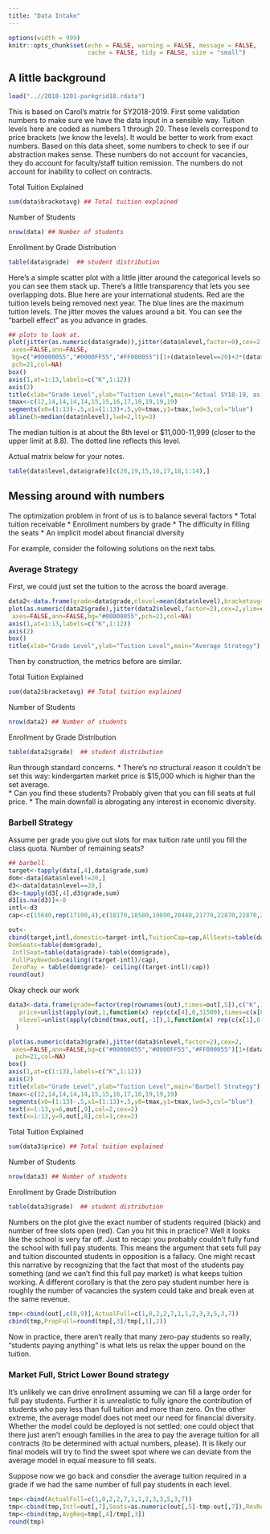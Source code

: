 ---
title: "Data Intake"
---


<style>
pre {
  overflow-x: auto;
}
pre code {
  word-wrap: normal;
  white-space: pre;
}
</style>
```{r global_options, echo = FALSE, include = FALSE}
options(width = 999)
knitr::opts_chunk$set(echo = FALSE, warning = FALSE, message = FALSE,
                      cache = FALSE, tidy = FALSE, size = "small")
```


## A little background
```{r echo=FALSE}
load("..//2018-1201-parkgrid18.rdata")
```

This is based on Carol's matrix for SY2018-2019.  First some validation numbers to make sure we have the data input in a sensible way.  Tuition levels here are coded as numbers 1 through 20.  These levels correspond to price brackets (we know the levels). It would be better to work from exact numbers.  Based on this data sheet, some numbers to check to see if our abstraction makes sense.  These numbers do not account for vacancies, they do account for faculty/staff tuition remission.  The numbers do not account for inability to collect on contracts.

Total Tuition Explained 
```{r,echo=FALSE}
sum(data$bracketavg) ## Total tuition explained
```
Number of Students
```{r,echo=FALSE}
nrow(data) ## Number of students
```
Enrollment by Grade Distribution
```{r,echo=FALSE}
table(data$grade)  ## student distribution
```

Here's a simple scatter plot with a little jitter around the categorical levels so you can see them stack up.  There's a little transparency that lets you see overlapping dots.  Blue here are your international students.  Red are the tuition levels being removed next year.  The blue lines are the maximum tuition levels.  The jitter moves the values around a bit. You can see the "barbell effect" as you advance in grades.

```{r echo=FALSE}
## plots to look at.
plot(jitter(as.numeric(data$grade)),jitter(data$nlevel,factor=0),cex=2,
 axes=FALSE,ann=FALSE,
 bg=c("#00000055","#0000FF55","#FF000055")[1+(data$nlevel==20)+2*(data$nlevel==1)],
 pch=21,col=NA)
box()
axis(1,at=1:13,labels=c("K",1:12))
axis(2)
title(xlab="Grade Level",ylab="Tuition Level",main="Actual SY18-19, as of October")
tmax<-c(12,14,14,14,14,15,15,16,17,18,19,19,19)
segments(x0=(1:13)-.5,x1=(1:13)+.5,y0=tmax,y1=tmax,lwd=3,col="blue")
abline(h=median(data$nlevel),lwd=2,lty=3)
```

The median tuition is at about the 8th level or $11,000-11,999 (closer to the upper limit at 8.8).  The dotted line reflects this level. 


Actual matrix below for your notes.
```{r echo=FALSE}
table(data$level,data$grade)[c(20,19,15,16,17,18,1:14),]
```

## Messing around with numbers
The optimization problem in front of us is to balance several factors
* Total tuition receivable
* Enrollment numbers by grade
* The difficulty in filling the seats
* An implicit model about financial diversity

For example, consider the following solutions on the next tabs.

### Average Strategy
First, we could just set the tuition to the across the board average.

```{r echo=FALSE}
data2<-data.frame(grade=data$grade,nlevel=mean(data$nlevel),bracketavg=mean(data[,4]))
plot(as.numeric(data2$grade),jitter(data2$nlevel,factor=2),cex=2,ylim=c(1,20),
 axes=FALSE,ann=FALSE,bg="#00000055",pch=21,col=NA)
axis(1,at=1:13,labels=c("K",1:12))
axis(2)
box()
title(xlab="Grade Level",ylab="Tuition Level",main="Average Strategy")
```

Then by construction, the metrics before are similar. 

Total Tuition Explained 
```{r,echo=FALSE}
sum(data2$bracketavg) ## Total tuition explained
```
Number of Students
```{r,echo=FALSE}
nrow(data2) ## Number of students
```
Enrollment by Grade Distribution
```{r,echo=FALSE}
table(data2$grade)  ## student distribution
```

Run through standard concerns.
* There's no structural reason it couldn't be set this way: kindergarten market price is $15,000 which is higher than the set average.  
* Can you find these students?  Probably given that you can fill seats at full price.
* The main downfall is abrogating any interest in economic diversity.

### Barbell Strategy
Assume per grade you give out slots for max tuition rate until you fill the class quota.  Number of remaining seats?


```{r echo=FALSE, quote=""}
## barbell
target<-tapply(data[,4],data$grade,sum)
dom<-data[data$nlevel!=20,]
d3<-data[data$nlevel==20,]
d3<-tapply(d3[,4],d3$grade,sum)
d3[is.na(d3)]<-0
intl<-d3
cap<-c(15640,rep(17100,4),c(18170,18580,19890,20440,21770,22870,22870,22870))

out<-
cbind(target,intl,domestic=target-intl,TuitionCap=cap,AllSeats=table(data$grade),
DomSeats=table(dom$grade),
 IntlSeat=table(data$grade)-table(dom$grade),
 FullPayNeeded=ceiling((target-intl)/cap),
 ZeroPay = table(dom$grade)- ceiling((target-intl)/cap))
round(out)
```

Okay check our work

```{r echo=FALSE}
data3<-data.frame(grade=factor(rep(rownames(out),times=out[,5]),c("K",1:12)),
   price=unlist(apply(out,1,function(x) rep(c(x[4],0,31500),times=c(x[8],x[9],x[7]) ))),
   nlevel=unlist(apply(cbind(tmax,out[,-1]),1,function(x) rep(c(x[1],6,20),times=c(x[8],x[9],x[7]) )))
  )

plot(as.numeric(data3$grade),jitter(data3$nlevel,factor=2),cex=2,
 axes=FALSE,ann=FALSE,bg=c("#00000055","#0000FF55","#FF000055")[1+(data3$nlevel==20)+2*(data3$nlevel==1)],
  pch=21,col=NA)
box()
axis(1,at=c(1:13),labels=c("K",1:12))
axis(2)
title(xlab="Grade Level",ylab="Tuition Level",main="Barbell Strategy")
tmax<-c(12,14,14,14,14,15,15,16,17,18,19,19,19)
segments(x0=(1:13)-.5,x1=(1:13)+.5,y0=tmax,y1=tmax,lwd=3,col="blue")
text(x=1:13,y=6,out[,9],col=2,cex=2)
text(x=1:13,y=9,out[,8],col=1,cex=2)

```


Total Tuition Explained 
```{r,echo=FALSE}
sum(data3$price) ## Total tuition explained
```
Number of Students
```{r,echo=FALSE}
nrow(data3) ## Number of students
```
Enrollment by Grade Distribution
```{r,echo=FALSE}
table(data3$grade)  ## student distribution
```

Numbers on the plot give the exact number of students required (black) and number of free slots open (red).  Can you hit this in practice?  Well it looks like the school is very far off.  Just to recap: you probably couldn't fully fund the school with full pay students. This means the argument that sets full pay and tuition discounted students in opposition is a fallacy.  One might recast this narrative by recognizing that the fact that most of the students pay something (and we can't find this full pay market) is what keeps tuition working.  A different corollary is that the zero pay student number here is roughly the number of vacancies the system could take and break even at the same revenue.

```{r echo=FALSE}
tmp<-cbind(out[,c(8,9)],ActualFull=c(1,0,2,2,7,1,1,2,3,3,5,3,7))
cbind(tmp,PropFull=round(tmp[,3]/tmp[,1],2))
```

Now in practice, there aren't really that many zero-pay students so really, "students paying anything" is what lets us relax the upper bound on the tuition.

### Market Full, Strict Lower Bound strategy
It's unlikely we can drive enrollment assuming we can fill a large order for full pay students.  Further it is unrealistic to fully ignore the contribution of students who pay less than full tuition and more than zero.  On the other extreme, the average model does not meet our need for financial diversity.  Whether the model could be deployed is not settled: one could object that there just aren't enough families in the area to pay the average tuition for all contracts (to be determined with actual numbers, please).  It is likely our final models will try to find the sweet spot where we can deviate from the average model in equal measure to fill seats.  

Suppose now we go back and consdier the average tuition required in a grade if we had the same number of full pay students in each level. 

```{r echo=FALSE}
tmp<-cbind(ActualFull=c(1,0,2,2,7,1,1,2,3,3,5,3,7))
tmp<-cbind(tmp,Intl=out[,7],Seats=as.numeric(out[,5]-tmp-out[,7]),RevRemaining=target-cap*tmp[,1]-intl)
tmp<-cbind(tmp,AvgReq=tmp[,4]/tmp[,3])
round(tmp)
```





